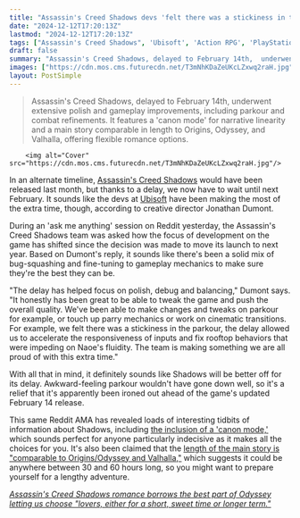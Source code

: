 ```yaml
---
title: "Assassin's Creed Shadows devs 'felt there was a stickiness in the parkour,' but the delay allowed time for it to be fixed along with improvements to parrying mechanics"
date: "2024-12-12T17:20:13Z"
lastmod: "2024-12-12T17:20:13Z"
tags: ["Assassin's Creed Shadows", 'Ubisoft', 'Action RPG', 'PlayStation', 'Xbox', 'PC']
draft: false
summary: "Assassin's Creed Shadows, delayed to February 14th,  underwent extensive polish and gameplay improvements, including parkour and combat refinements.  It features a 'canon mode' for narrative linearity and a main story comparable in length to Origins, Odyssey, and Valhalla, offering  flexible romance options."
images: ["https://cdn.mos.cms.futurecdn.net/T3mNhKDaZeUKcLZxwq2raH.jpg"]
layout: PostSimple
---
```

> Assassin's Creed Shadows, delayed to February 14th,  underwent extensive polish and gameplay improvements, including parkour and combat refinements.  It features a 'canon mode' for narrative linearity and a main story comparable in length to Origins, Odyssey, and Valhalla, offering  flexible romance options.


        <img alt="Cover" src="https://cdn.mos.cms.futurecdn.net/T3mNhKDaZeUKcLZxwq2raH.jpg"/>
        
In an alternate timeline, [<u>Assassin's Creed Shadows</u>](https://www.gamesradar.com/assassins-creed-codename-red-guide/) would have been released last month, but thanks to a delay, we now have to wait until next February. It sounds like the devs at [Ubisoft](https://www.gamesradar.com/tag/ubisoft/) have been making the most of the extra time, though, according to creative director Jonathan Dumont. 

During an 'ask me anything' session on Reddit yesterday, the Assassin's Creed Shadows team was asked how the focus of development on the game has shifted since the decision was made to move its launch to next year. Based on Dumont's reply, it sounds like there's been a solid mix of bug-squashing and fine-tuning to gameplay mechanics to make sure they're the best they can be. 

"The delay has helped focus on polish, debug and balancing," Dumont says. "It honestly has been great to be able to tweak the game and push the overall quality. We've been able to make changes and tweaks on parkour for example, or touch up parry mechanics or work on cinematic transitions. For example, we felt there was a stickiness in the parkour, the delay allowed us to accelerate the responsiveness of inputs and fix rooftop behaviors that were impeding on Naoe's fluidity. The team is making something we are all proud of with this extra time."

With all that in mind, it definitely sounds like Shadows will be better off for its delay. Awkward-feeling parkour wouldn't have gone down well, so it's a relief that it's apparently been ironed out ahead of the game's updated February 14 release.

This same Reddit AMA has revealed loads of interesting tidbits of information about Shadows, including [<u>the inclusion of a 'canon mode,'</u>](https://www.gamesradar.com/games/assassin-s-creed/assassins-creed-shadows-adds-a-canon-mode-that-makes-choices-for-you-after-fans-spent-years-unsure-of-what-rpg-choices-meant-for-the-series-story/) which sounds perfect for anyone particularly indecisive as it makes all the choices for you. It's also been claimed that the [<u>length of the main story is "comparable to Origins/Odyssey and Valhalla,"</u>](https://www.gamesradar.com/games/assassin-s-creed/assassins-creed-shadows-main-story-could-apparently-be-between-30-and-60-hours-long-as-dev-says-its-comparable-to-origins-odyssey-and-valhalla/) which suggests it could be anywhere between 30 and 60 hours long, so you might want to prepare yourself for a lengthy adventure.

[<u><em>Assassin's Creed Shadows romance borrows the best part of Odyssey letting us choose "lovers, either for a short, sweet time or longer term."</em></u>](https://www.gamesradar.com/games/assassin-s-creed/assassins-creed-shadows-romance-borrows-the-best-part-of-odyssey-letting-us-choose-lovers-either-for-a-short-sweet-time-or-longer-term/)
        